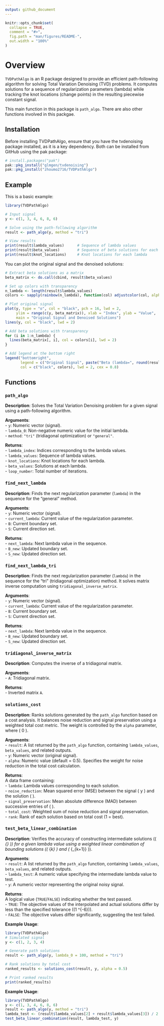 ```yaml
---
output: github_document
---
```


<!-- README.md is generated from README.Rmd. Please edit that file -->

```r
knitr::opts_chunk$set(
  collapse = TRUE,
  comment = "#>",
  fig.path = "man/figures/README-",
  out.width = "100%"
)
```

# Overview

<!-- badges: start -->
<!-- badges: end -->

  
`TVDPathAlgo` is an R package designed to provide an efficient path-following algorithm for solving Total Variation Denoising (TVD) problems. It computes solutions for a sequence of regularization parameters (lambda) while tracking the knot locations (change points) in the resulting piecewise constant signal.

This main function in this package is `path_algo`. There are also other functions involved in this packgae. 


## Installation

Before installing TVDPathAlgo, ensure that you have the tvdenoising package installed, as it is a key dependency. Both can be installed from GitHub using the pak package:
 
``` r
# install.packages("pak")
pak::pkg_install("glmgen/tvdenoising")
pak::pkg_install("zhoumo2716/TVDPathAlgo")
```

## Example

This is a basic example:

```r
library(TVDPathAlgo)

# Input signal
y <- c(1, 3, 4, 6, 8, 6)

# Solve using the path-following algorithm
result <- path_algo(y, method = "tri")

# View results
print(result$lambda_values)      # Sequence of lambda values
print(result$beta_values)        # Sequence of beta solutions for each lambda
print(result$knot_locations)     # Knot locations for each lambda

```

You can plot the original signal and the denoised solutions:
```r
# Extract beta solutions as a matrix
beta_matrix <- do.call(cbind, result$beta_values)

# Set up colors with transparency
n_lambda <- length(result$lambda_values)
colors <- sapply(rainbow(n_lambda), function(col) adjustcolor(col, alpha.f = 0.4)) # 40% transparency

# Plot original signal
plot(y, type = "o", col = "black", pch = 16, lwd = 2, 
     ylim = range(c(y, beta_matrix)), xlab = "Index", ylab = "Value", 
     main = "Original Signal and Denoised Solutions")
lines(y, col = "black", lwd = 2)

# Add beta solutions with transparency
for (i in 1:n_lambda) {
  lines(beta_matrix[, i], col = colors[i], lwd = 2)
}

# Add legend at the bottom right
legend("bottomright", 
       legend = c("Original Signal", paste("Beta (lambda=", round(result$lambda_values, 2), ")", sep = "")),
       col = c("black", colors), lwd = 2, cex = 0.8)

```
## Functions

### `path_algo`
**Description**: Solves the Total Variation Denoising problem for a given signal using a path-following algorithm.

**Arguments**:  
- `y`: Numeric vector (signal).  
- `lambda_0`: Non-negative numeric value for the initial lambda.  
- `method`: `"tri"` (tridiagonal optimization) or `"general"`.  

**Returns**:  
- `lambda_index`: Indices corresponding to the lambda values.  
- `lambda_values`: Sequence of lambda values.  
- `knot_locations`: Knot locations for each lambda.  
- `beta_values`: Solutions at each lambda.  
- `loop_number`: Total number of iterations.  


### `find_next_lambda`
**Description**: Finds the next regularization parameter (`lambda`) in the sequence for the "general" method.

**Arguments**:  
- `y`: Numeric vector (signal).  
- `current_lambda`: Current value of the regularization parameter.  
- `B`: Current boundary set.  
- `S`: Current direction set.  

**Returns**:  
- `next_lambda`: Next lambda value in the sequence.  
- `B_new`: Updated boundary set.  
- `S_new`: Updated direction set.  

  
### `find_next_lambda_tri`
**Description**: Finds the next regularization parameter (`lambda`) in the sequence for the "tri" (tridiagonal optimization) method. It solves matrix inverse computation using `tridiagonal_inverse_matrix`.

**Arguments**:  
- `y`: Numeric vector (signal).  
- `current_lambda`: Current value of the regularization parameter.  
- `B`: Current boundary set.  
- `S`: Current direction set.  

**Returns**:  
- `next_lambda`: Next lambda value in the sequence.  
- `B_new`: Updated boundary set.  
- `S_new`: Updated direction set.  

### `tridiagonal_inverse_matrix`
**Description**: Computes the inverse of a tridiagonal matrix.

**Arguments**:  
- `A`: Tridiagonal matrix.  

**Returns**:  
- Inverted matrix `A`.  


### `solutions_cost`
**Description**: Ranks solutions generated by the `path_algo` function based on a cost analysis. It balances noise reduction and signal preservation using a weighted total cost metric. The weight is controlled by the `alpha` parameter, where \( 0 \leq \alpha \leq 1 \).  

**Arguments**:  
- `result`: A list returned by the `path_algo` function, containing `lambda_values`, `beta_values`, and related outputs.  
- `y`: Numeric vector (original signal).  
- `alpha`: Numeric value (default = 0.5). Specifies the weight for noise reduction in the total cost calculation.  

**Returns**:  
A data frame containing:  
- `lambda`: Lambda values corresponding to each solution.  
- `noise_reduction`: Mean squared error (MSE) between the signal \( y \) and the solution \( \beta \).  
- `signal_preservation`: Mean absolute difference (MAD) between successive entries of \( \beta \).  
- `total_cost`: Weighted sum of noise reduction and signal preservation.  
- `rank`: Rank of each solution based on total cost (1 = best).  



### `test_beta_linear_combination`

**Description**: Verifies the accuracy of constructing intermediate solutions (\( \beta_{\lambda} \)) for a given lambda value using a weighted linear combination of bounding solutions (\( \beta_{\lambda_k} \) and \( \beta_{\lambda_{k+1}} \)). 

**Arguments**:  
- `result`: A list returned by the `path_algo` function, containing `lambda_values`, `beta_values`, and related outputs.  
- `lambda_test`: A numeric value specifying the intermediate lambda value to test.  
- `y`: A numeric vector representing the original noisy signal.  

**Returns**:  
A logical value (`TRUE`/`FALSE`) indicating whether the test passed.  
- `TRUE`: The objective values of the interpolated and actual solutions differ by less than the specified tolerance (\(1 \times 10^{-6}\)).  
- `FALSE`: The objective values differ significantly, suggesting the test failed.  

**Example Usage**:  

```r
library(TVDPathAlgo)
# Simulated signal
y <- c(1, 2, 3, 4)

# Generate path solutions
result <- path_algo(y, lambda_0 = 100, method = "tri")

# Rank solutions by total cost
ranked_results <- solutions_cost(result, y, alpha = 0.5)

# Print ranked results
print(ranked_results)
```

**Example Usage**:

```r
library(TVDPathAlgo)
y <- c(1, 3, 4, 6, 8, 6)
result <- path_algo(y, method = "tri")
lambda_test <- (result$lambda_values[2] + result$lambda_values[3]) / 2
test_beta_linear_combination(result, lambda_test, y)
```
